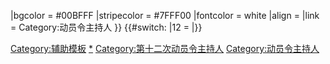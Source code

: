{{topicon|image=Wikipe-tan sailor fuku.png|size=25px|alt=這名用戶是动员令的主持人。|link=维基百科:动员令}}
{{Encourage
|title       = 动员令主持人
|stripe      = {{#ifexpr: {{{2|1}}}>=10 | 3 | 3 }}
|bgcolor     = #00BFFF
|stripecolor = #7FFF00
|fontcolor   = white
|align       = {{{align|right}}}
|link        = Category:动员令主持人
}}
<noinclude>[[Category:辅助模板]][[Category:动员令主持人|*]]</noinclude>
<includeonly>{{#switch:{{{1}}}
|12 = [[Category:第十二次动员令主持人]]<!--
|13 = [[Category:第十三次动员令主持人]]
|14 = [[Category:第十四次动员令主持人]]
|15 = [[Category:第十五次动员令主持人]]-->
|[[Category:动员令主持人]]}}</includeonly>
<noinclude>{{doc}}</noinclude>